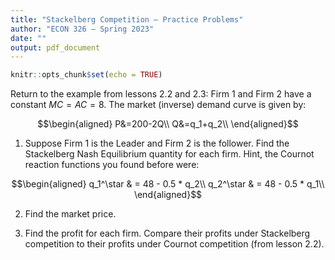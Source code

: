 ```yaml
---
title: "Stackelberg Competition — Practice Problems"
author: "ECON 326 — Spring 2023"
date: ""
output: pdf_document
---
```


```r
knitr::opts_chunk$set(echo = TRUE)
```

Return to the example from lessons 2.2 and 2.3: Firm 1 and Firm 2 have a constant $MC=AC=8$. The market (inverse) demand curve is given by:

$$\begin{aligned}
P&=200-2Q\\
Q&=q_1+q_2\\
\end{aligned}$$

1. Suppose Firm 1 is the Leader and Firm 2 is the follower. Find the Stackelberg Nash Equilibrium quantity for each firm. Hint, the Cournot reaction functions you found before were:

$$\begin{aligned}
q_1^\star & = 48 - 0.5 * q_2\\
q_2^\star & = 48 - 0.5 * q_1\\
\end{aligned}$$

2. Find the market price.

3. Find the profit for each firm. Compare their profits under Stackelberg competition to their profits under Cournot competition (from lesson 2.2). 